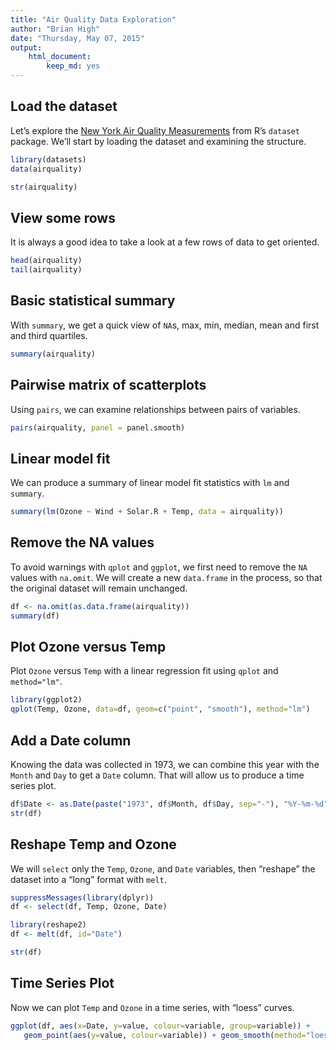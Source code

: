 ```yaml
---
title: "Air Quality Data Exploration"
author: "Brian High"
date: "Thursday, May 07, 2015"
output: 
    html_document:
        keep_md: yes
---
```


Load the dataset
----------------

Let's explore the [New York Air Quality Measurements](http://stat.ethz.ch/R-manual/R-patched/library/datasets/html/airquality.html) from R's `dataset` package. We'll start
by loading the dataset and examining the structure.

```r
library(datasets)
data(airquality)

str(airquality)
```

View some rows
--------------

It is always a good idea to take a look at a few rows of data to get oriented.

```r
head(airquality)
tail(airquality)
```

Basic statistical summary
-------------------------

With `summary`, we get a quick view of `NA`s, max, min, median, mean and first 
and third quartiles.

```r
summary(airquality)
```

Pairwise matrix of scatterplots
-------------------------------

Using `pairs`, we can examine relationships between pairs of variables.

```r
pairs(airquality, panel = panel.smooth)
```

Linear model fit
----------------

We can produce a summary of linear model fit statistics with `lm` and `summary`.

```r
summary(lm(Ozone ~ Wind + Solar.R + Temp, data = airquality))
```

Remove the NA values
--------------------

To avoid warnings with `qplot` and `ggplot`, we first need to remove the `NA` 
values with `na.omit`. We will create a new `data.frame` in the process, so that
the original dataset will remain unchanged.

```r
df <- na.omit(as.data.frame(airquality))
summary(df)
```

Plot Ozone versus Temp
----------------------

Plot `Ozone` versus `Temp` with a linear regression fit using `qplot` and `method="lm"`.

```r
library(ggplot2)
qplot(Temp, Ozone, data=df, geom=c("point", "smooth"), method="lm")
```

Add a Date column
-----------------

Knowing the data was collected in 1973, we can combine this year with the `Month` 
and `Day` to get a `Date` column. That will allow us to produce a time series plot.

```r
df$Date <- as.Date(paste("1973", df$Month, df$Day, sep="-"), "%Y-%m-%d")
str(df)
```

Reshape Temp and Ozone
----------------------

We will `select` only the `Temp`, `Ozone`, and `Date` variables, then "reshape"
the dataset into a "long" format with `melt`.

```r
suppressMessages(library(dplyr))
df <- select(df, Temp, Ozone, Date) 

library(reshape2)
df <- melt(df, id="Date")

str(df)
```

Time Series Plot
----------------

Now we can plot `Temp` and `Ozone` in a time series, with "loess" curves. 

```r
ggplot(df, aes(x=Date, y=value, colour=variable, group=variable)) +
   geom_point(aes(y=value, colour=variable)) + geom_smooth(method="loess")
```